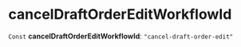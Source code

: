 
# cancelDraftOrderEditWorkflowId

 `Const` **cancelDraftOrderEditWorkflowId**: `"cancel-draft-order-edit"`
